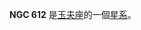 {{NGCInfoBox|NGCID=NGC 612|發現者=約翰·弗里德里希·威廉·赫歇爾|發現日期=1837年11月29日|其他編號=ESO 353-15,MCG -6-4-46,AM 0131-364|曆元=J2000.0|赤經=1時33分57.7秒
|赤緯=-36°29'35"|星座=玉夫座|星體=星系|星等=13|表面亮度=13.2|藍等=13.9}}

'''NGC 612''' 是[[玉夫座|玉夫座]]的一個[[星系|星系]]。

{{NGCReference|612}}
{{Catalogs|NGC=612}}